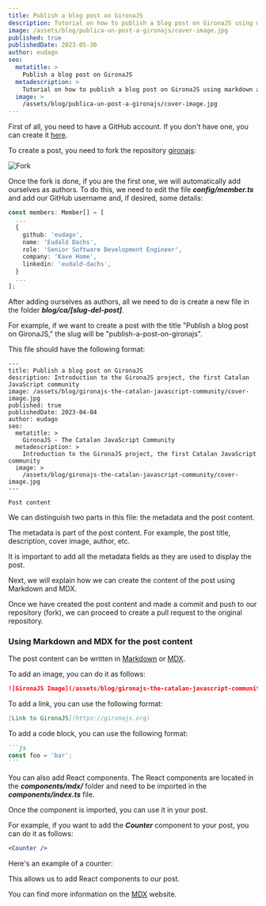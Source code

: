 ```yaml
---
title: Publish a blog post on GironaJS
description: Tutorial on how to publish a blog post on GironaJS using markdown and react (mdx)
image: /assets/blog/publica-un-post-a-gironajs/cover-image.jpg
published: true
publishedDate: 2023-05-30
author: eudago
seo:
  metatitle: >
    Publish a blog post on GironaJS
  metadescription: >
    Tutorial on how to publish a blog post on GironaJS using markdown and react (mdx)
  image: >
    /assets/blog/publica-un-post-a-gironajs/cover-image.jpg
---
```


First of all, you need to have a GitHub account. If you don't have one, you can create it [here](https://github.com).

To create a post, you need to fork the repository [gironajs](https://github.com/gironajs/gironajs.com):

![Fork](/assets/blog/publica-un-post-a-gironajs/github-fork.png)

Once the fork is done, if you are the first one, we will automatically add ourselves as authors. To do this, we need to edit the file **_config/member.ts_** and add our GitHub username and, if desired, some details:

```ts:config/member.ts
const members: Member[] = [
  ...
  {
    github: 'eudago',
    name: 'Eudald Dachs',
    role: 'Senior Software Development Engineer',
    company: 'Kave Home',
    linkedin: 'eudald-dachs',
  }
  ...
];
```

After adding ourselves as authors, all we need to do is create a new file in the folder **_blog/ca/[slug-del-post]_**.

For example, if we want to create a post with the title "Publish a blog post on GironaJS," the slug will be "publish-a-post-on-gironajs".

This file should have the following format:

```markdown:blog/en/publish-a-post-on-gironajs.mdx
---
title: Publish a blog post on GironaJS
description: Introduction to the GironaJS project, the first Catalan JavaScript community
image: /assets/blog/gironajs-the-catalan-javascript-community/cover-image.jpg
published: true
publishedDate: 2023-04-04
author: eudago
seo:
  metatitle: >
    GironaJS - The Catalan JavaScript Community
  metadescription: >
    Introduction to the GironaJS project, the first Catalan JavaScript community
  image: >
    /assets/blog/gironajs-the-catalan-javascript-community/cover-image.jpg
---

Post content
```

We can distinguish two parts in this file: the metadata and the post content.

The metadata is part of the post content. For example, the post title, description, cover image, author, etc.

It is important to add all the metadata fields as they are used to display the post.

Next, we will explain how we can create the content of the post using Markdown and MDX.

Once we have created the post content and made a commit and push to our repository (fork), we can proceed to create a pull request to the original repository.

### Using Markdown and MDX for the post content

The post content can be written in [Markdown](https://www.markdownguide.org/basic-syntax/) or [MDX](https://mdxjs.com/).

To add an image, you can do it as follows:

```markdown
![GironaJS Image](/assets/blog/gironajs-the-catalan-javascript-community/cover-image.jpg)
```

To add a link, you can use the following format:

```markdown
[Link to GironaJS](https://gironajs.org)
```

To add a code block, you can use the following format:

````markdown
```js
const foo = 'bar';
```
````

You can also add React components. The React components are located in the **_components/mdx/_** folder and need to be imported in the **_components/index.ts_** file.

Once the component is imported, you can use it in your post.

For example, if you want to add the **_Counter_** component to your post, you can do it as follows:

```jsx
<Counter />
```

Here's an example of a counter:

<Counter />

This allows us to add React components to our post.

You can find more information on the [MDX](https://mdxjs.com/) website.
